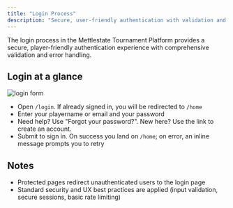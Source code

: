 ```yaml
---
title: "Login Process"
description: "Secure, user-friendly authentication with validation and error handling."
---
```


The login process in the Mettlestate Tournament Platform provides a secure, player-friendly authentication experience with comprehensive validation and error handling.

## Login at a glance

![login form](/images/screenshots/login-proccess.png)

- Open `/login`. If already signed in, you will be redirected to `/home`
- Enter your playername or email and your password
- Need help? Use "Forgot your password?". New here? Use the link to create an account.
- Submit to sign in. On success you land on `/home`; on error, an inline message prompts you to retry

## Notes

- Protected pages redirect unauthenticated users to the login page
- Standard security and UX best practices are applied (input validation, secure sessions, basic rate limiting)